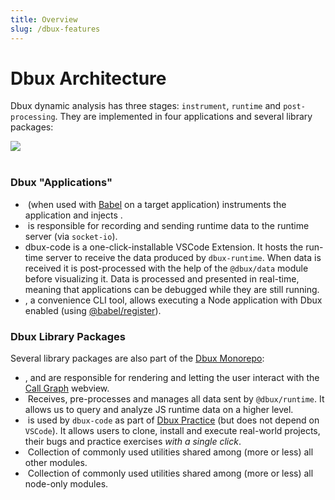 ```yaml
---
title: Overview
slug: /dbux-features
---
```


# Dbux Architecture


<TOC toc={toc} />

<!-- As of 01/2022, Dbux consists of four applications and seven supplementary modules: -->

Dbux dynamic analysis has three stages: `instrument`, `runtime` and `post-processing`.
They are implemented in four applications and several library packages:

<Img zoomable src="dbux-architecture.png" />

<!-- from https://docs.google.com/presentation/d/15uSkBoZsBjoPOLtx23iEACaEwR4buyKF5qNqygwvhsg/edit#slide=id.gaea430f77a_0_0 -->

<br />
<br />

### Dbux "Applications"

* &#8203;<ToolLink name="dbux-babel-plugin" /> (when used with [Babel](https://babeljs.io/) on a target application) instruments the application and injects <ToolLink name="dbux-runtime" />.
* &#8203;<ToolLink name="dbux-runtime" /> is responsible for recording and sending runtime data to the runtime server (via `socket-io`).
* &#8203;<ToolLink name="dbux-code">dbux-code</ToolLink> is a one-click-installable VSCode Extension. It hosts the run-time server to receive the data produced by `dbux-runtime`. When data is received it is post-processed with the help of the `@dbux/data` module before visualizing it. Data is processed and presented in real-time, meaning that applications can be debugged while they are still running.
* &#8203;<ToolLink name="dbux-cli" />, a convenience CLI tool, allows executing a Node application with Dbux enabled (using [@babel/register](https://babeljs.io/docs/en/babel-register)).


### Dbux Library Packages

Several library packages are also part of the [Dbux Monorepo](https://github.com/Domiii/dbux):

* &#8203;<CodeLink path="dbux-graph-common" />, <CodeLink path="dbux-graph-client" /> and <CodeLink path="dbux-graph-host" /> are responsible for rendering and letting the user interact with the [Call Graph](./08-call-graph.mdx) webview.
* &#8203;<CodeLink path="dbux-data" /> Receives, pre-processes and manages all data sent by `@dbux/runtime`. It allows us to query and analyze JS runtime data on a higher level.
* &#8203;<CodeLink path="dbux-projects" /> is used by `dbux-code` as part of [Dbux Practice](../dbux-practice/01-overview.mdx) (but does not depend on `VSCode`). It allows users to clone, install and execute real-world projects, their bugs and practice exercises *with a single click*.
* &#8203;<CodeLink path="dbux-common" /> Collection of commonly used utilities shared among (more or less) all other modules.
* &#8203;<CodeLink path="dbux-common-node" /> Collection of commonly used utilities shared among (more or less) all node-only modules.
